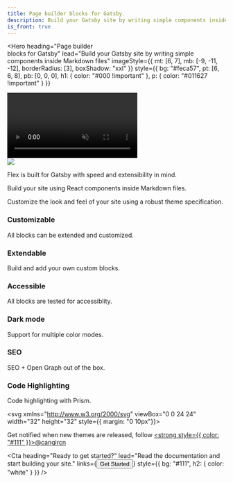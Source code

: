 ```yaml
---
title: Page builder blocks for Gatsby. 
description: Build your Gatsby site by writing simple components inside Markdown files.
is_front: true
---
```

<Hero
  heading="Page builder <br />blocks for Gatsby"
  lead="Build your Gatsby site by writing simple components inside Markdown files"
  imageStyle={{
    mt: [6, 7],
    mb: [-9, -11, -12],
    borderRadius: [3],
    boxShadow: "xxl"
  }}
  style={{
    bg: "#feca57",
    pt: [6, 6, 8],
    pb: [0, 0, 0],
    h1: {
      color: "#000 !important"
    },
    p: {
      color: "#011627 !important"
    }
  }}
>

  <Div style={{
    mt: [4, 6, 7],
    mb: [-9, -11, -12],
    borderRadius: [3],
    boxShadow: "xxl",
    overflow: "hidden",
    width: ["100%", "80%"],
    border: "5px solid black",
    bg: "#000",
  }}>
  <video controls autoplay muted loop playsinline style={{
    display: "block",
    width: "100%",
  }}>
    <source src="demo.mp4" type="video/mp4" />
  </video>
  </Div>

</Hero>

<Section style={{
  mt: [10, 11, 12],
  p: [4, 6, 8],
}}>

<a href="https://codesandbox.io/s/github/cangir/gatsby-starter-tablex/tree/master/?fontsize=14&hidenavigation=1&module=%2Fcontent%2Fpages%2Fhome%2Findex.mdx&theme=dark" target="_blank" title="Try Flex on CodeSandbox">
  <img src="https://codesandbox.io/static/img/play-codesandbox.svg" />
</a>

</Section>

<Section
  heading="How does it work?"
  lead="Flex leverages the power of <strong>Gatsby</strong>, <strong>MDX</strong> <br />and <strong>Theme UI</strong> to build blazing fast websites."
  style={{
    pt: [0, 0, 0],
    pb: [6, 8, 8],
  }}
>
<Grid columns={[1, 1, 3]} gap={[4, 4, 6, 6, 8]} sx={{
  mt: [4, 4, 6],
}}>
    <Card 
      heading="Gatsby"
      imageUrl="logo-gatsby.png"
      imageAlt="Gatsby"
      type="icon"
    >
      <p>Flex is built for Gatsby with speed and extensibility in mind.</p>
    </Card>
    <Card 
      heading="MDX"
      imageUrl="logo-mdx.png"
      imageAlt="MDX"
      type="icon"
    >
      <p>Build your site using React components inside Markdown files.</p>
    </Card>
    <Card 
      heading="Theme UI"
      imageUrl="logo-theme-ui.png"
      imageAlt="Theme UI"
      type="icon"
    >
      <p>Customize the look and feel of your site using a robust theme specification.</p>
    </Card>
</Grid>
</Section>

<Section
  style={{
    py: [6, 6, 8],
    bg: "muted",
    h3: {
      m: 0,
    }
  }}>
<Grid columns={[1, 1, 3]} gap={[6, 7]}>

  <Div>

### Customizable
All blocks can be extended and customized.

  </Div>

  <Div>

### Extendable
Build and add your own custom blocks.

  </Div>

  <Div>

### Accessible
All blocks are tested for accessiblity.

  </Div>

  <Div>

### Dark mode
Support for multiple color modes.

  </Div>

  <Div>

### SEO
SEO + Open Graph out of the box.

  </Div>

  <Div>

### Code Highlighting
Code highlighting with Prism.

  </Div>
</Grid>
</Section>

<Section style={{
  pt: [4, 4, 6],
  pb: [4, 4, 6],
  bg: "#feca57",
  color: "#111",
  py: 2,
  px: 4,
  borderRadius: 4,
  fontSize: 3,
  textAlign: "center"
}}>
<Div style={{
  display: "flex",
  flexDirection: ["column", "row"],
  justifyContent: "center",
  alignItems: "center",
}}>

<svg xmlns="http://www.w3.org/2000/svg" viewBox="0 0 24 24" width="32" height="32" style={{ margin: "0 10px"}}><g><path d="M14.57 6.96a2 2 0 0 1 2.47 2.47c.29.17.5.47.5.86v7.07a1 1 0 0 1-.3.71L13 22.31a1 1 0 0 1-1.7-.7v-3.58l-.49.19a1 1 0 0 1-1.17-.37 14.1 14.1 0 0 0-3.5-3.5 1 1 0 0 1-.36-1.16l.19-.48H2.39A1 1 0 0 1 1.7 11l4.24-4.24a1 1 0 0 1 .7-.3h7.08c.39 0 .7.21.86.5zM13.19 9.4l-2.15 2.15a3 3 0 0 1 .84.57 3 3 0 0 1 .57.84l2.15-2.15A2 2 0 0 1 13.2 9.4zm6.98-6.61a1 1 0 0 1 1.04 1.04c-.03.86-.13 1.71-.3 2.55-.47-.6-1.99-.19-2.55-.74-.55-.56-.14-2.08-.74-2.55.84-.17 1.7-.27 2.55-.3z"/><path fill="#A5B3BB" d="M7.23 10.26A16.05 16.05 0 0 1 17.62 3.1a19.2 19.2 0 0 1 3.29 3.29 15.94 15.94 0 0 1-7.17 10.4 19.05 19.05 0 0 0-6.51-6.52zm-.86 5.5a16.2 16.2 0 0 1 1.87 1.87 1 1 0 0 1-.47 1.6c-.79.25-1.6.42-2.4.54a1 1 0 0 1-1.14-1.13c.12-.82.3-1.62.53-2.41a1 1 0 0 1 1.6-.47zm7.34-5.47a2 2 0 1 0 2.83-2.83 2 2 0 0 0-2.83 2.83z"/></g></svg>

Get notified when new themes are released, follow <a href="https://twitter.com/cangircn"><strong style={{
  color: "#111"
}}>@cangircn</strong></a>

</Div>
</Section>

<Cta 
  heading="Ready to get started?"
  lead="Read the documentation and start building your site."
  links={<Button url="/docs">Get Started</Button>}
  style={{
    bg: "#111",
    h2: {
      color: "white"
    }
  }}
/>
